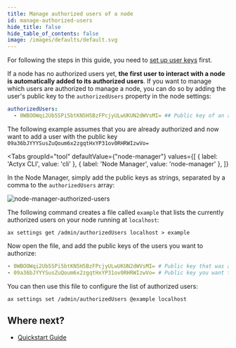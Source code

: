 ```yaml
---
title: Manage authorized users of a node
id: manage-authorized-users
hide_title: false
hide_table_of_contents: false
image: /images/defaults/default.svg
---
```


For following the steps in this guide, you need to [set up user keys](./set-up-user-keys.mdx) first.

If a node has no authorized users yet, **the first user to interact with a node is automatically added to its authorized users**.
If you want to manage which users are authorized to manage a node, you can do so by adding the user's public key to the `authorizedUsers` property in the node settings:

```yaml
authorizedUsers:
  - 0WBOOWqi2Ub5SPi5btKN5H5BzFPcjyULwUKUN2dWVsMI= ## Public key of an authorized user
```

The following example assumes that you are already authorized and now want to add a user with the public key `09a36bJYYYSusZuQoum6x2zgqtHxYP31ov0RHRWIzwVo=`


<Tabs
  groupId="tool"
  defaultValue={"node-manager"}
  values={[
    { label: 'Actyx CLI', value: 'cli' },
    { label: 'Node Manager', value: 'node-manager' },
  ]}
>

<TabItem value="node-manager">

In the Node Manager, simply add the public keys as strings, separated by a comma to the `authorizedUsers` array:

![node-manager-authorized-users](/images/how-to/manage-authorized-users/authorized-users.png)

</TabItem>
<TabItem value="cli">

The following command creates a file called `example` that lists the currently authorized users on your node running at `localhost`:

```text
ax settings get /admin/authorizedUsers localhost > example
```

Now open the file, and add the public keys of the users you want to authorize:

```yaml
- 0WBOOWqi2Ub5SPi5btKN5H5BzFPcjyULwUKUN2dWVsMI= # Public key that was already authorized
- 09a36bJYYYSusZuQoum6x2zgqtHxYP31ov0RHRWIzwVo= # Public key you want to authorize
```

You can then use this file to configure the list of authorized users:

```text
ax settings set /admin/authorizedUsers @example localhost
```

</TabItem>
</Tabs>

## Where next?

- [Quickstart Guide](../../tutorials/quickstart.mdx)
